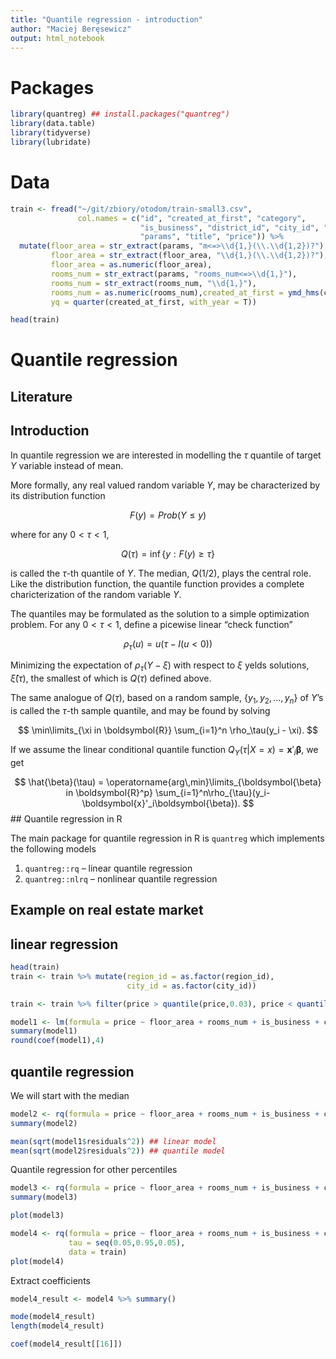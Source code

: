 ```yaml
---
title: "Quantile regression - introduction"
author: "Maciej Beręsewicz"
output: html_notebook
---
```


# Packages

```r
library(quantreg) ## install.packages("quantreg")
library(data.table)
library(tidyverse)
library(lubridate)
```


# Data 

```r
train <- fread("~/git/zbiory/otodom/train-small3.csv", 
               col.names = c("id", "created_at_first", "category",
                             "is_business", "district_id", "city_id", "region_id", 
                             "params", "title", "price")) %>%
  mutate(floor_area = str_extract(params, "m<=>\\d{1,}(\\.\\d{1,2})?"),
         floor_area = str_extract(floor_area, "\\d{1,}(\\.\\d{1,2})?"),
         floor_area = as.numeric(floor_area),
         rooms_num = str_extract(params, "rooms_num<=>\\d{1,}"),
         rooms_num = str_extract(rooms_num, "\\d{1,}"),
         rooms_num = as.numeric(rooms_num),created_at_first = ymd_hms(created_at_first),
         yq = quarter(created_at_first, with_year = T))

head(train)

```

# Quantile regression

## Literature

## Introduction

In quantile regression we are interested in modelling the $\tau$ quantile of target $Y$ variable instead of mean.

More formally, any real valued random variable  $Y$, may be characterized by its distribution function


$$
F(y) = Prob(Y \leq y)
$$

where for any $0 < \tau < 1$,

$$
Q(\tau) = \inf\{y : F(y) \geq \tau \}
$$

is called the $\tau$-th quantile of $Y$. The median, $Q(1/2)$, plays the central role. Like the distribution function, the quantile function provides a complete charicterization of the random variable $Y$.

The quantiles may be formulated as the solution to a simple optimization problem. For any $0 < \tau < 1$, define a picewise linear "check function"

$$
\rho_\tau(u) = u (\tau - I( u < 0))
$$

Minimizing the expectation of $\rho_\tau(Y-\xi)$ with respect to $\xi$ yelds solutions, $\hat{\xi}(\tau)$, the smallest of which is $Q(\tau)$ defined above.


The same analogue of $Q(\tau)$, based on a random sample, $\{y_1, y_2, ..., y_n \}$ of $Y$'s is called the $\tau$-th sample quantile, and may be found by solving

$$
\min\limits_{\xi in \boldsymbol{R}} \sum_{i=1}^n \rho_\tau(y_i - \xi).
$$

If we assume the linear conditional quantile function $Q_Y(\tau|X=x) = \boldsymbol{x}'_i\boldsymbol{\beta}$, we get

$$
\hat{\beta}(\tau) = \operatorname{arg\,min}\limits_{\boldsymbol{\beta} in \boldsymbol{R}^p} \sum_{i=1}^n\rho_{\tau}(y_i- \boldsymbol{x}'_i\boldsymbol{\beta}).
$$
## Quantile regression in R

The main package for quantile regression in R is `quantreg` which implements the following models

1. `quantreg::rq` -- linear quantile regression
2. `quantreg::nlrq` -- nonlinear quantile regression


## Example on real estate market


## linear regression

```r
head(train)
train <- train %>% mutate(region_id = as.factor(region_id),
                          city_id = as.factor(city_id))
```


```r
train <- train %>% filter(price > quantile(price,0.03), price < quantile(price,0.97))

model1 <- lm(formula = price ~ floor_area + rooms_num + is_business + category + region_id, data = train)
summary(model1)
round(coef(model1),4)
```

## quantile regression

We will start with the median

```r
model2 <- rq(formula = price ~ floor_area + rooms_num + is_business + category + region_id, tau = 0.5, data = train)
summary(model2)
```

```r
mean(sqrt(model1$residuals^2)) ## linear model
mean(sqrt(model2$residuals^2)) ## quantile model
```

Quantile regression for other percentiles

```r
model3 <- rq(formula = price ~ floor_area + rooms_num + is_business + category, tau = c(0.25, 0.5, 0.75), data = train)
summary(model3)
```

```r
plot(model3)
```

```r
model4 <- rq(formula = price ~ floor_area + rooms_num + is_business + category + region_id, 
             tau = seq(0.05,0.95,0.05), 
             data = train)
plot(model4)
```

Extract coefficients

```r
model4_result <- model4 %>% summary()

mode(model4_result)
length(model4_result)

coef(model4_result[[16]])

```

